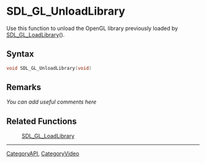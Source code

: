 
= SDL_GL_UnloadLibrary =
Use this function to unload the OpenGL library previously loaded by [[SDL_GL_LoadLibrary]]().


== Syntax ==
<syntaxhighlight lang='c++'>
void SDL_GL_UnloadLibrary(void)
</syntaxhighlight>

== Remarks ==
''You can add useful comments here''

== Related Functions ==
:[[SDL_GL_LoadLibrary]]

----
[[CategoryAPI]], [[CategoryVideo]]
